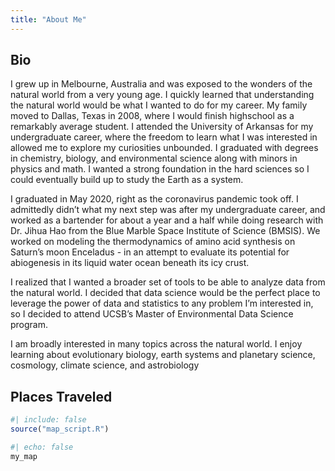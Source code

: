 ```yaml
---
title: "About Me"
---
```


::: panel-tabset

## Bio
I grew up in Melbourne, Australia and was exposed to the wonders of the natural world from a very young age. I quickly learned that understanding the natural world would be what I wanted to do for my career. My family moved to Dallas, Texas in 2008, where I would finish highschool as a remarkably average student. I attended the University of Arkansas for my undergraduate career, where the freedom to learn what I was interested in allowed me to explore my curiosities unbounded. I graduated with degrees in chemistry, biology, and environmental science along with minors in physics and math. I wanted a strong foundation in the hard sciences so I could eventually build up to study the Earth as a system. 

I graduated in May 2020, right as the coronavirus pandemic took off. I admittedly didn't what my next step was after my undergraduate career, and worked as a bartender for about a year and a half while doing research with Dr. Jihua Hao from the Blue Marble Space Institute of Science (BMSIS). We worked on modeling the thermodynamics of amino acid synthesis on Saturn's moon Enceladus - in an attempt to evaluate its potential for abiogenesis in its liquid water ocean beneath its icy crust.

I realized that I wanted a broader set of tools to be able to analyze data from the natural world. I decided that data science would be the perfect place to leverage the power of data and statistics to any problem I'm interested in, so I decided to attend UCSB's Master of Environmental Data Science program. 

I am broadly interested in many topics across the natural world. I enjoy learning about evolutionary biology, earth systems and planetary science, cosmology, climate science, and astrobiology

## Places Traveled

```r
#| include: false
source("map_script.R")
```

```r
#| echo: false
my_map
```
:::